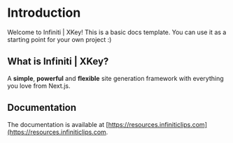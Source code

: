 # Introduction
 
Welcome to Infiniti | XKey! This is a basic docs template. You can use it as a starting point for your own project :)

## What is Infiniti | XKey?

A **simple**, **powerful** and **flexible** site generation framework with everything you love from Next.js.

## Documentation

The documentation is available at [https://resources.infiniticlips.com](https://resources.infiniticlips.com.
